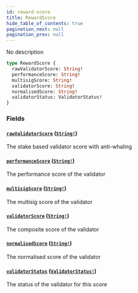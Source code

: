 ```yaml
---
id: reward-score
title: RewardScore
hide_table_of_contents: true
pagination_next: null
pagination_prev: null
---
```



No description

```graphql
type RewardScore {
  rawValidatorScore: String!
  performanceScore: String!
  multisigScore: String!
  validatorScore: String!
  normalisedScore: String!
  validatorStatus: ValidatorStatus!
}
```


### Fields

#### [`rawValidatorScore`](#) ([`String!`](/docs/testnet/graphql/scalars/string))

The stake based validator score with anti-whaling


#### [`performanceScore`](#) ([`String!`](/docs/testnet/graphql/scalars/string))

The performance score of the validator


#### [`multisigScore`](#) ([`String!`](/docs/testnet/graphql/scalars/string))

The multisig score of the validator


#### [`validatorScore`](#) ([`String!`](/docs/testnet/graphql/scalars/string))

The composite score of the validator


#### [`normalisedScore`](#) ([`String!`](/docs/testnet/graphql/scalars/string))

The normalised score of the validator


#### [`validatorStatus`](#) ([`ValidatorStatus!`](/docs/testnet/graphql/enums/validator-status))

The status of the validator for this score




